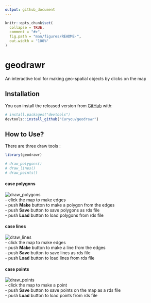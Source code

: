 ```yaml
---
output: github_document
---
```


<!-- README.md is generated from README.Rmd. Please edit that file -->

```r
knitr::opts_chunk$set(
  collapse = TRUE,
  comment = "#>",
  fig.path = "man/figures/README-",
  out.width = "100%"
)
```

# geodrawr

An interactive tool for making geo-spatial objects by clicks on the map  

## Installation  

You can install the released version from [GitHub](https://github.com/) with:


``` r
# install.packages("devtools")
devtools::install_github("Curycu/geodrawr")
```
## How to Use?

There are three draw tools : 

```r
library(geodrawr)

# draw_polygons()
# draw_lines()
# draw_points()
```

#### case polygons  
![draw_polygons](draw_polygons.gif)  
  - click the map to make edges  
  - push **Make** button to make a polygon from the edges  
  - push **Save** button to save polygons as rds file  
  - push **Load** button to load polygons from rds file  

#### case lines  
![draw_lines](draw_lines.gif)  
  - click the map to make edges  
  - push **Make** button to make a line from the edges  
  - push **Save** button to save lines as rds file  
  - push **Load** button to load lines from rds file  
  
#### case points  
![draw_points](draw_points.gif)  
  - click the map to make a point  
  - push **Save** button to save points on the map as a rds file  
  - push **Load** button to load points from rds file  
